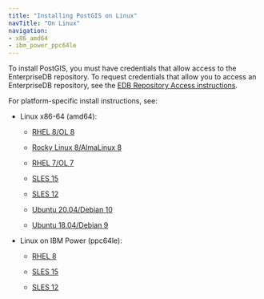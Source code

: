 ```yaml
---
title: "Installing PostGIS on Linux"
navTitle: "On Linux"
navigation:
- x86_amd64
- ibm_power_ppc64le
---
```



To install PostGIS, you must have credentials that allow access to the EnterpriseDB repository. To request credentials that allow you to access an EnterpriseDB repository, see the [EDB Repository Access instructions](https://www.enterprisedb.com/repository-access-request).

For platform-specific install instructions, see:

- Linux x86-64 (amd64):
  - [RHEL 8/OL 8](x86_amd64/01_postgis_rhel8_x86)

  - [Rocky Linux 8/AlmaLinux 8](x86_amd64/02_postgis_other_linux8_x86)
  - [RHEL 7/OL 7](x86_amd64/03_postgis_rhel7_x86)
  - [SLES 15](x86_amd64/05_postgis_sles15_x86)
  - [SLES 12](x86_amd64/06_postgis_sles12_x86)
  - [Ubuntu 20.04/Debian 10](x86_amd64/07_postgis_ubuntu20_deb10_x86)
  - [Ubuntu 18.04/Debian 9](x86_amd64/08_postgis_ubuntu18_deb9_x86)

- Linux on IBM Power (ppc64le):
  - [RHEL 8](ibm_power_ppc64le/09_postgis_rhel8_ppcle)

  - [SLES 15](ibm_power_ppc64le/11_postgis_sles15_ppcle)
  - [SLES 12](ibm_power_ppc64le/12_postgis_sles12_ppcle)



